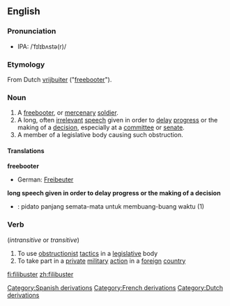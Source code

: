==English==
===Pronunciation===
*IPA: /ˈfɪlɪbʌstə(r)/
===Etymology===
From Dutch [[vrijbuiter]] ("[[freebooter]]").
=== Noun ===
{{wikipedia}}
{{en-noun|filibuster|filibusters}}

# A [[freebooter]], or [[mercenary]] [[soldier]].
# A long, often [[irrelevant]] [[speech]] given in order to [[delay]] [[progress]] or the making of a [[decision]], especially at a [[committee]] or [[senate]].
# A member of a legislative body causing such obstruction.

==== Translations ====
'''freebooter'''
*German: [[Freibeuter]] {{m}}

'''long speech given in order to delay progress or the making of a decision'''
*{{ttbc|Indonesian}}: pidato panjang semata-mata untuk membuang-buang waktu (1)

===Verb===
{{en-verb|filibuster|filibusters|filibustered|filibustering}}  (''intransitive'' or ''transitive'')
#To use [[obstructionist]] [[tactic]]s in a [[legislative]] body
#To take part in a [[private]] [[military]] [[action]] in a [[foreign]] [[country]]

[[Category:Spanish derivations]]
[[Category:French derivations]]
[[Category:Dutch derivations]]

[[fi:filibuster]]
[[zh:filibuster]]